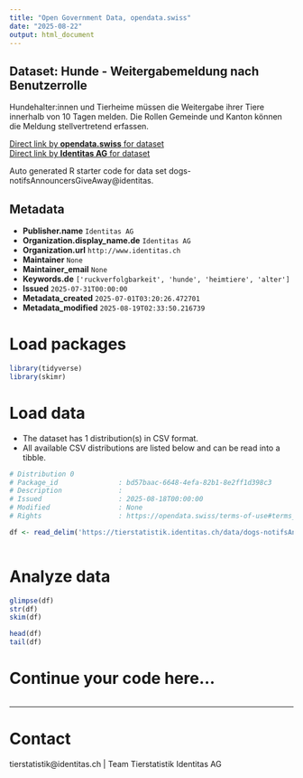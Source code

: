 ```yaml
---
title: "Open Government Data, opendata.swiss"
date: "2025-08-22"
output: html_document
---
```


## Dataset: Hunde - Weitergabemeldung nach Benutzerrolle

Hundehalter:innen und Tierheime müssen die Weitergabe ihrer Tiere innerhalb von 10 Tagen melden. Die Rollen Gemeinde und Kanton können die Meldung stellvertretend erfassen.

[Direct link by **opendata.swiss** for dataset](https://opendata.swiss/de/dataset/hunde-weitergabemeldung-nach-benutzerrolle)<br>
[Direct link by **Identitas AG** for dataset](https://tierstatistik.identitas.ch/)

Auto generated R starter code for data set dogs-notifsAnnouncersGiveAway@identitas.

## Metadata

- **Publisher.name** `Identitas AG`
- **Organization.display_name.de** `Identitas AG`
- **Organization.url** `http://www.identitas.ch`
- **Maintainer** `None`
- **Maintainer_email** `None`
- **Keywords.de** `['ruckverfolgbarkeit', 'hunde', 'heimtiere', 'alter']`
- **Issued** `2025-07-31T00:00:00`
- **Metadata_created** `2025-07-01T03:20:26.472701`
- **Metadata_modified** `2025-08-19T02:33:50.216739`


# Load packages

```r

library(tidyverse)
library(skimr)

```

# Load data

-   The dataset has 1 distribution(s) in CSV format.
-   All available CSV distributions are listed below and can be read into a tibble.

```r

# Distribution 0
# Package_id               : bd57baac-6648-4efa-82b1-8e2ff1d398c3
# Description              : 
# Issued                   : 2025-08-18T00:00:00
# Modified                 : None
# Rights                   : https://opendata.swiss/terms-of-use#terms_by

df <- read_delim('https://tierstatistik.identitas.ch/data/dogs-notifsAnnouncersGiveAway.csv')



```

# Analyze data

```r

glimpse(df)
str(df)
skim(df)

head(df)
tail(df)

```

# Continue your code here...

```r

```

------------------------------------------------------------------------

# Contact

tierstatistik@identitas.ch | Team Tierstatistik Identitas AG
